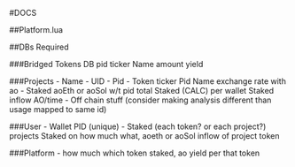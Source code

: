 #DOCS

##Platform.lua

##DBs Required

###Bridged Tokens DB
    pid
    ticker
    Name
    amount
    yield

###Projects
    - Name
    - UID
    - Pid
    - Token
        ticker
        Pid
        Name
        exchange rate with ao
    - Staked
        aoEth or aoSol w/t pid
            total Staked (CALC)
            per wallet Staked
            inflow AO/time
    - Off chain stuff
    (consider making analysis different than usage mapped to same id)

###User
    - Wallet PID (unique)
    - Staked (each token? or each project?)
        projects Staked on
            how much what, aoeth or aoSol
            inflow of project token

###Platform
    - how much which token staked, ao yield per that token
